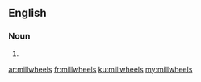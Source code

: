 ==English==

===Noun===
{{head|en|plural}}

# {{plural of|millwheel|lang=en|nocat=1}}

[[ar:millwheels]]
[[fr:millwheels]]
[[ku:millwheels]]
[[my:millwheels]]